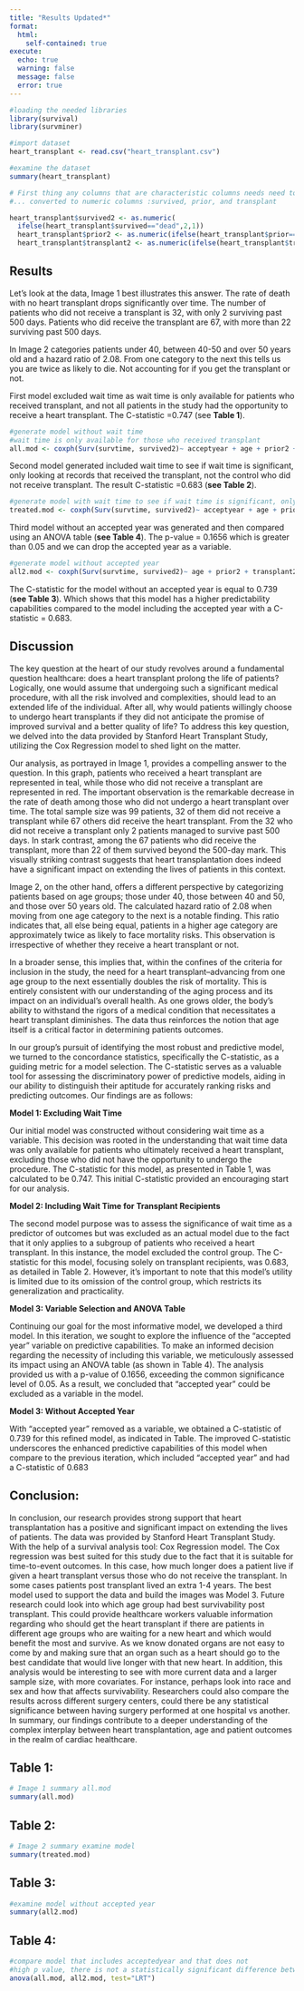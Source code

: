 ```yaml
---
title: "Results Updated*"
format:
  html: 
    self-contained: true 
execute:
  echo: true 
  warning: false 
  message: false 
  error: true 
---
```


```r
#loading the needed libraries 
library(survival)
library(survminer)
```

```r
#import dataset 
heart_transplant <- read.csv("heart_transplant.csv")
```

```r
#examine the dataset 
summary(heart_transplant)
```

```r
# First thing any columns that are characteristic columns needs need to be...
#... converted to numeric columns :survived, prior, and transplant 

heart_transplant$survived2 <- as.numeric(
  ifelse(heart_transplant$survived=="dead",2,1))
  heart_transplant$prior2 <- as.numeric(ifelse(heart_transplant$prior=="yes",1,0))
  heart_transplant$transplant2 <- as.numeric(ifelse(heart_transplant$transplant=="treatment",1,0))
```

## Results

Let's look at the data, Image 1 best illustrates this answer. The rate of death with no heart transplant drops significantly over time. The number of patients who did not receive a transplant is 32, with only 2 surviving past 500 days. Patients who did receive the transplant are 67, with more than 22 surviving past 500 days. 

In Image 2 categories patients under 40, between 40-50 and over 50 years old and a hazard ratio of 2.08. From one category to the next this tells us you are twice as likely to die. Not accounting for if you get the transplant or not.

First model excluded wait time as wait time is only available for patients who received transplant, and not all patients in the study had the opportunity to receive a heart transplant. The C-statistic =0.747 (see **Table 1**).

```r
#generate model without wait time
#wait time is only available for those who received transplant
all.mod <- coxph(Surv(survtime, survived2)~ acceptyear + age + prior2 + transplant2, data=heart_transplant)
```

Second model generated included wait time to see if wait time is significant, only looking at records that received the transplant, not the control who did not receive transplant. The result C-statistic =0.683 (**see Table 2**). 

```r
#generate model with wait time to see if wait time is significant, only looks at records that received the transplant not the control who did not receive transplant
treated.mod <- coxph(Surv(survtime, survived2)~ acceptyear + age + prior2 + wait)

```

Third model without an accepted year was generated and then compared using an ANOVA table (**see Table 4**). The p-value = 0.1656 which is greater than 0.05 and we can drop the accepted year as a variable.

```r
#generate model without accepted year
all2.mod <- coxph(Surv(survtime, survived2)~ age + prior2 + transplant2)
```

The C-statistic for the model without an accepted year is equal to 0.739 (**see Table 3**). Which shows that this model has a higher predictability capabilities compared to the model including the accepted year with a C-statistic = 0.683.

## Discussion

The key question at the heart of our study revolves around a fundamental question healthcare: does a heart transplant prolong the life of patients? Logically, one would assume that undergoing such a significant medical procedure, with all the risk involved and complexities, should lead to an extended life of the individual. After all, why would patients willingly choose to undergo heart transplants if they did not anticipate the promise of improved survival and a better quality of life? To address this key question, we delved into the data provided by Stanford Heart Transplant Study, utilizing the Cox Regression model to shed light on the matter.

Our analysis, as portrayed in Image 1, provides a compelling answer to the question. In this graph, patients who received a heart transplant are represented in teal, while those who did not receive a transplant are represented in red. The important observation is the remarkable decrease in the rate of death among those who did not undergo a heart transplant over time. The total sample size was 99 patients, 32 of them did not receive a transplant while 67 others did receive the heart transplant. From the 32 who did not receive a transplant only 2 patients managed to survive past 500 days. In stark contrast, among the 67 patients who did receive the transplant, more than 22 of them survived beyond the 500-day mark. This visually striking contrast suggests that heart transplantation does indeed have a significant impact on extending the lives of patients in this context.

Image 2, on the other hand, offers a different perspective by categorizing patients based on age groups; those under 40, those between 40 and 50, and those over 50 years old. The calculated hazard ratio of 2.08 when moving from one age category to the next is a notable finding. This ratio indicates that, all else being equal, patients in a higher age category are approximately twice as likely to face mortality risks. This observation is irrespective of whether they receive a heart transplant or not.

In a broader sense, this implies that, within the confines of the criteria for inclusion in the study, the need for a heart transplant--advancing from one age group to the next essentially doubles the risk of mortality. This is entirely consistent with our understanding of the aging process and its impact on an individual's overall health. As one grows older, the body's ability to withstand the rigors of a medical condition that necessitates a heart transplant diminishes. The data thus reinforces the notion that age itself is a critical factor in determining patients outcomes.

In our group's pursuit of identifying the most robust and predictive model, we turned to the concordance statistics, specifically the C-statistic, as a guiding metric for a model selection. The C-statistic serves as a valuable tool for assessing the discriminatory power of predictive models, aiding in our ability to distinguish their aptitude for accurately ranking risks and predicting outcomes. Our findings are as follows:

**Model 1: Excluding Wait Time**

Our initial model was constructed without considering wait time as a variable. This decision was rooted in the understanding that wait time data was only available for patients who ultimately received a heart transplant, excluding those who did not have the opportunity to undergo the procedure. The C-statistic for this model, as presented in Table 1, was calculated to be 0.747. This initial C-statistic provided an encouraging start for our analysis.

**Model 2: Including Wait Time for Transplant Recipients**

The second model purpose was to assess the significance of wait time as a predictor of outcomes but was excluded as an actual model due to the fact that it only applies to a subgroup of patients who received a heart transplant. In this instance, the model excluded the control group. The C-statistic for this model, focusing solely on transplant recipients, was 0.683, as detailed in Table 2. However, it's important to note that this model's utility is limited due to its omission of the control group, which restricts its generalization and practicality.

**Model 3: Variable Selection and ANOVA Table**

Continuing our goal for the most informative model, we developed a third model. In this iteration, we sought to explore the influence of the "accepted year" variable on predictive capabilities. To make an informed decision regarding the necessity of including this variable, we meticulously assessed its impact using an ANOVA table (as shown in Table 4). The analysis provided us with a p-value of 0.1656, exceeding the common significance level of 0.05. As a result, we concluded that "accepted year" could be excluded as a variable in the model.

**Model 3: Without Accepted Year**

With "accepted year" removed as a variable, we obtained a C-statistic of 0.739 for this refined model, as indicated in Table. The improved C-statistic underscores the enhanced predictive capabilities of this model when compare to the previous iteration, which included "accepted year" and had a C-statistic of 0.683

## Conclusion:

In conclusion, our research provides strong support that heart transplantation has a positive and significant impact on extending the lives of patients. The data was provided by Stanford Heart Transplant Study. With the help of a survival analysis tool: Cox Regression model. The Cox regression was best suited for this study due to the fact that it is suitable for time-to-event outcomes. In this case, how much longer does a patient live if given a heart transplant versus those who do not receive the transplant. In some cases patients post transplant lived an extra 1-4 years. The best model used to support the data and build the images was Model 3. Future research could look into which age group had best survivability post transplant. This could provide healthcare workers valuable information regarding who should get the heart transplant if there are patients in different age groups who are waiting for a new heart and which would benefit the most and survive. As we know donated organs are not easy to come by and making sure that an organ such as a heart should go to the best candidate that would live longer with that new heart. In addition, this analysis would be interesting to see with more current data and a larger sample size, with more covariates. For instance, perhaps look into race and sex and how that affects survivability. Researchers could also compare the results across different surgery centers, could there be any statistical significance between having surgery performed at one hospital vs another. In summary, our findings contribute to a deeper understanding of the complex interplay between heart transplantation, age and patient outcomes in the realm of cardiac healthcare.

## Table 1:

```r
# Image 1 summary all.mod
summary(all.mod)
```

## Table 2:

```r
# Image 2 summary examine model
summary(treated.mod)
```

## Table 3:

```r
#examine model without accepted year 
summary(all2.mod)
```

## Table 4:

```r
#compare model that includes acceptedyear and that does not
#high p value, there is not a statistically significant difference between the two models, can drop the variable
anova(all.mod, all2.mod, test="LRT")
```
